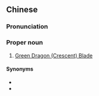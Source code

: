 {{also|青龙刀}}
==Chinese==
{{zh-forms|s=青龙刀}}

===Pronunciation===
{{zh-pron
|m=Qīnglóngdāo
|c=cing1 lung4 dou1
|cat=pn
}}

===Proper noun===
{{zh-proper noun}}

# [[w:Green Dragon Crescent Blade|Green Dragon (Crescent) Blade]]

====Synonyms====
* {{zh-l|青龍偃月刀}}
* {{zh-l|冷艷鋸}}

{{zh-cat|Martial arts|Romance of the Three Kingdoms}}